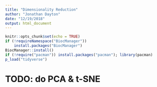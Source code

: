 ```yaml
---
title: "Dimensionality Reduction"
author: "Jonathan Dayton"
date: "12/19/2018"
output: html_document
---
```


```r
knitr::opts_chunk$set(echo = TRUE)
if (!requireNamespace("BiocManager"))
    install.packages("BiocManager")
BiocManager::install()
if (!require("pacman")) install.packages("pacman"); library(pacman)
p_load("tidyverse")
```

# TODO: do PCA & t-SNE
